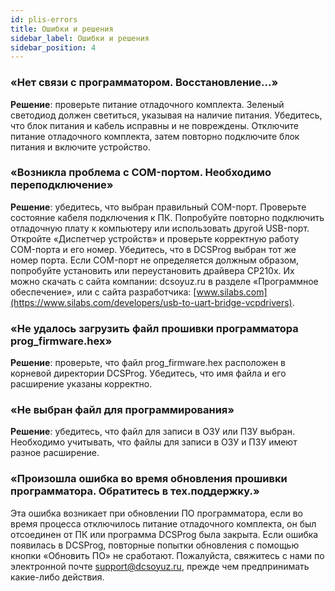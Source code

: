 ```yaml
---
id: plis-errors
title: Ошибки и решения
sidebar_label: Ошибки и решения
sidebar_position: 4
---
```


### «Нет связи с программатором. Восстановление...»

**Решение**: проверьте питание отладочного комплекта. Зеленый светодиод должен светиться,
указывая на наличие питания. Убедитесь, что блок питания и кабель исправны и не повреждены.
Отключите питание отладочного комплекта, затем повторно подключите блок питания и включите
устройство.

<DocumentFigure src="/img/5400ТС015/dcsprog/dcsprog-err-1.png" alt="Ошибка 1" caption="Ошибка 1" />

### «Возникла проблема с COM-портом. Необходимо переподключение»


**Решение**: убедитесь, что выбран правильный COM-порт. Проверьте состояние кабеля подключения к ПК. 
Попробуйте повторно подключить отладочную плату к компьютеру или использовать другой USB-порт. 
Откройте «Диспетчер устройств» и проверьте корректную работу COM-порта и его номер.
Убедитесь, что в DCSProg выбран тот же номер порта.
Если COM-порт не определяется должным образом, попробуйте установить или переустановить
драйвера CP210x. Их можно скачать с сайта компании: dcsoyuz.ru в разделе «Программное
обеспечение», или с сайта разработчика: [www.silabs.com](https://www.silabs.com/developers/usb-to-uart-bridge-vcpdrivers).

<DocumentFigure src="/img/5400ТС015/dcsprog/dcsprog-err-2.png" alt="Ошибка 2" caption="Ошибка 2" />

<DocumentFigure src="/img/5400ТС015/dcsprog/dcsprog-err-22.png" alt="Диспетчер устройств" caption="Диспетчер устройств" />

### «Не удалось загрузить файл прошивки программатора prog_firmware.hex»

**Решение**: проверьте, что файл prog_firmware.hex расположен в корневой директории DCSProg.
Убедитесь, что имя файла и его расширение указаны корректно.

<DocumentFigure src="/img/5400ТС015/dcsprog/dcsprog-err-3.png" alt="Ошибка 3" caption="Ошибка 3" />


### «Не выбран файл для программирования»

**Решение**: убедитесь, что файл для записи в ОЗУ или ПЗУ выбран. Необходимо учитывать, что
файлы для записи в ОЗУ и ПЗУ имеют разное расширение.

<DocumentFigure src="/img/5400ТС015/dcsprog/dcsprog-err-4.png" alt="Ошибка 4" caption="Ошибка 4" />

### «Произошла ошибка во время обновления прошивки программатора. Обратитесь в тех.поддержку.»

Эта ошибка возникает при обновлении ПО программатора, если во время процесса отключилось
питание отладочного комплекта, он был отсоединен от ПК или программа DCSProg была закрыта.
Если ошибка появилась в DCSProg, повторные попытки обновления с помощью кнопки «Обновить
ПО» не сработают. Пожалуйста, свяжитесь с нами по электронной почте support@dcsoyuz.ru, прежде
чем предпринимать какие-либо действия.

<DocumentFigure src="/img/5400ТС015/dcsprog/dcsprog-err-5.png" alt="Ошибка 5" caption="Ошибка 5" />
